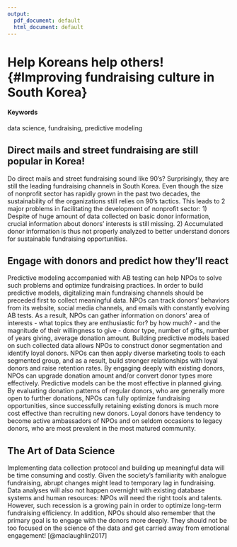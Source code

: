 ```yaml
---
output:
  pdf_document: default
  html_document: default
---
```

# Help Koreans help others! {#Improving fundraising culture in South Korea}

#### Keywords {-}

data science, fundraising, predictive modeling

## Direct mails and street fundraising are still popular in Korea!

Do direct mails and street fundraising sound like 90's? Surprisingly, they are still the leading fundraising channels in South Korea. Even though the size of nonprofit sector has rapidly grown in the past two decades, the sustainability of the organizations still relies on 90's tactics. This leads to 2 major problems in facilitating the development of nonprofit sector: 1) Despite of huge amount of data collected on basic donor information, crucial information about donors' interests is still missing. 2) Accumulated donor information is thus not properly analyzed to better understand donors for sustainable fundraising opportunities. 


## Engage with donors and predict how they'll react

Predictive modeling accompanied with AB testing can help NPOs to solve such problems and optimize fundraising practices.
In order to build predictive models, digitalizing main fundraising channels should be preceded first to collect meaningful data. NPOs can track donors' behaviors from its website, social media channels, and emails with constantly evolving AB tests. As a result, NPOs can gather information on donors' area of interests - what topics they are enthusiastic for? by how much? - and the magnitude of their willingness to give - donor type, number of gifts, number of years giving, average donation amount.
Building predictive models based on such collected data allows NPOs to construct donor segmentation and identify loyal donors. NPOs can then apply diverse marketing tools to each segmented group, and as a result, build stronger relationships with loyal donors and raise retention rates. By engaging deeply with existing donors, NPOs can upgrade donation amount and/or convert donor types more effectively.
Predictive models can be the most effective in planned giving. By evaluating donation patterns of regular donors, who are generally more open to further donations, NPOs can fully optimize fundraising opportunities, since successfully retaining existing donors is much more cost effective than recruiting new donors. Loyal donors have tendency to become active ambassadors of NPOs and on seldom occasions to legacy donors, who are most prevalent in the most matured community.


## The Art of Data Science

Implementing data collection protocol and building up meaningful data will be time consuming and costly. Given the society's familiarity with analogue fundraising, abrupt changes might lead to temporary lag in fundraising. Data analyses will also not happen overnight with existing database systems and human resources: NPOs will need the right tools and talents. However, such recession is a growing pain in order to optimize long-term fundraising efficiency.
In addition, NPOs should also remember that the primary goal is to engage with the donors more deeply. They should not be too focused on the science of the data and get carried away from emotional engagement! [@maclaughlin2017]
